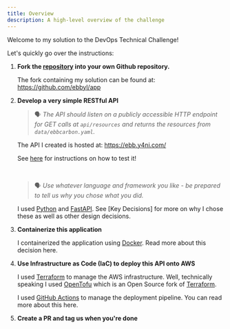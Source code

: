 ```yaml
---
title: Overview
description: A high-level overview of the challenge
---
```


Welcome to my solution to the DevOps Technical Challenge!

Let's quickly go over the instructions:


<Steps>

1. **Fork the [repository](https://github.com/ebbcarbon/devops_coding_challenge)
   into your own Github repository.**

   The fork containing my solution can be found at: https://github.com/ebbyl/app

2. **Develop a very simple RESTful API**

   > 🗣️ _The API should listen on a publicly accessible HTTP endpoint for
   > GET calls at `api/resources` and returns the resources from
   > `data/ebbcarbon.yaml`._

   The API I created is hosted at: https://ebb.y4ni.com/

   See [here](../../reference/example/) for instructions on how to test it!

   <br />

   > 🗣️ _Use whatever language and framework you like - be prepared to
   > tell us why you chose what you did._

   I used [Python] and [FastAPI]. See [Key Decisions] for more on why
   I chose these as well as other design decisions.

3. **Containerize this application**

   I containerized the application using [Docker]. Read more about this
   decision here.

4. **Use Infrastructure as Code (IaC) to deploy this API onto AWS**

   I used [Terraform] to manage the AWS infrastructure. Well, technically
   speaking I used [OpenTofu] which is an Open Source fork of [Terraform].

   I used [GitHub Actions] to manage the deployment pipeline. You can
   read more about this here.

5. **Create a PR and tag us when you're done**

</Steps>

[Python]: https://www.python.org/
[FastAPI]: https://fastapi.tiangolo.com/
[Docker]: https://www.docker.com/
[Terraform]: https://www.terraform.io/
[OpenTofu]: https://opentofu.org/
[GitHub Actions]: https://docs.github.com/en/actions
